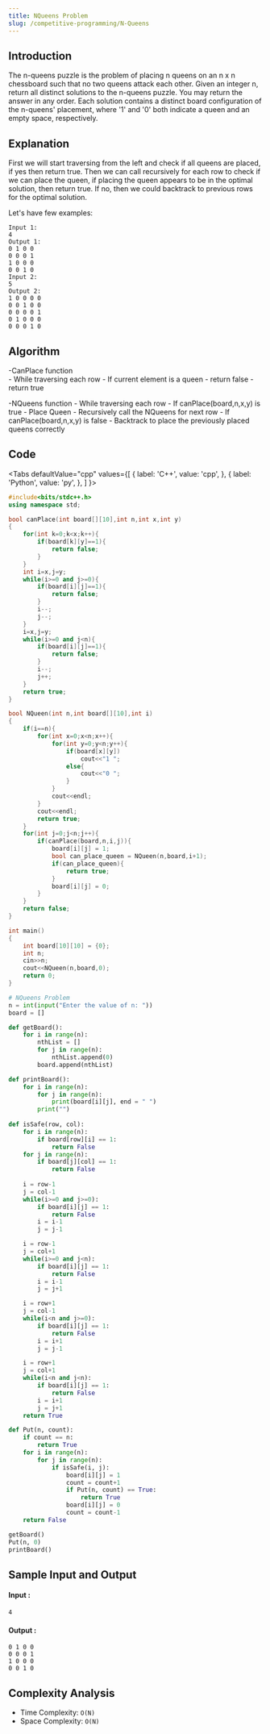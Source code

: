 ```yaml
---
title: NQueens Problem
slug: /competitive-programming/N-Queens
---
```


## Introduction

The n-queens puzzle is the problem of placing n queens on an 
n x n chessboard such that no two queens attack each other.
Given an integer n, return all distinct solutions to the n-queens puzzle. 
You may return the answer in any order.
Each solution contains a distinct board configuration of the n-queens' placement, 
where '1' and '0' 
both indicate a queen and an empty space, respectively.

## Explanation 

First we will start traversing from the left and check if all queens are placed,
if yes then return true. Then we can call recursively for each row to check if
we can place the queen, if placing the queen appears to be in the optimal 
solution, then return true. If no, then we could backtrack to previous rows for 
the optimal solution.

Let's have few examples: 
```
Input 1:
4
Output 1:
0 1 0 0 
0 0 0 1 
1 0 0 0 
0 0 1 0 
Input 2:
5
Output 2:
1 0 0 0 0 
0 0 1 0 0 
0 0 0 0 1 
0 1 0 0 0 
0 0 0 1 0 
```

## Algorithm

-CanPlace function  
     - While traversing each row
     - If current element is a queen 
	- return false
     - return true

-NQueens function
     - While traversing each row
     - If canPlace(board,n,x,y) is true
	- Place Queen
	- Recursively call the NQueens for next row 
     - If canPlace(board,n,x,y) is false
	- Backtrack to place the previously placed queens correctly
  
## Code


<Tabs
  defaultValue="cpp"
  values={[
    { label: 'C++', value: 'cpp', },
    { label: 'Python', value: 'py', },
  ]
}>
<TabItem value="cpp">

```cpp
#include<bits/stdc++.h>
using namespace std;

bool canPlace(int board[][10],int n,int x,int y)
{
    for(int k=0;k<x;k++){
        if(board[k][y]==1){
            return false;
        }
    }
    int i=x,j=y;
    while(i>=0 and j>=0){
        if(board[i][j]==1){
            return false;
        }
        i--;
        j--;
    }
    i=x,j=y;
    while(i>=0 and j<n){
        if(board[i][j]==1){
            return false;
        }
        i--; 
        j++;
    }
    return true;
}

bool NQueen(int n,int board[][10],int i)
{
    if(i==n){
        for(int x=0;x<n;x++){
            for(int y=0;y<n;y++){
                if(board[x][y])
                    cout<<"1 ";
                else{
                    cout<<"0 ";
                }
            }
            cout<<endl;
        }
        cout<<endl;
        return true;
    }
    for(int j=0;j<n;j++){
        if(canPlace(board,n,i,j)){
            board[i][j] = 1;
            bool can_place_queen = NQueen(n,board,i+1);
            if(can_place_queen){
                return true;
            }
            board[i][j] = 0;
        }
    }
    return false;
}

int main()
{
    int board[10][10] = {0};
    int n;
    cin>>n;
    cout<<NQueen(n,board,0);
    return 0;
}
```
</TabItem>

<TabItem value="py">

```python   
# NQueens Problem
n = int(input("Enter the value of n: "))
board = []

def getBoard():
    for i in range(n):
        nthList = []
        for j in range(n):
            nthList.append(0)
        board.append(nthList)

def printBoard():
    for i in range(n):
        for j in range(n):
            print(board[i][j], end = " ")
        print("")
        
def isSafe(row, col):
    for i in range(n):
        if board[row][i] == 1:
            return False
    for j in range(n):
        if board[j][col] == 1:
            return False
        
    i = row-1
    j = col-1
    while(i>=0 and j>=0):
        if board[i][j] == 1:
            return False
        i = i-1
        j = j-1

    i = row-1
    j = col+1
    while(i>=0 and j<n):
        if board[i][j] == 1:
            return False
        i = i-1
        j = j+1

    i = row+1
    j = col-1
    while(i<n and j>=0):
        if board[i][j] == 1:
            return False
        i = i+1
        j = j-1

    i = row+1
    j = col+1
    while(i<n and j<n):
        if board[i][j] == 1:
            return False
        i = i+1
        j = j+1
    return True

def Put(n, count):
    if count == n:
        return True
    for i in range(n):
        for j in range(n):
            if isSafe(i, j):
                board[i][j] = 1
                count = count+1
                if Put(n, count) == True:
                    return True
                board[i][j] = 0
                count = count-1
    return False

getBoard()
Put(n, 0)
printBoard()
```
</TabItem>

</Tabs>

## Sample Input and Output

#### Input :

```
4
```

#### Output :

```
0 1 0 0 
0 0 0 1 
1 0 0 0 
0 0 1 0 
```

## Complexity Analysis

- Time Complexity: `O(N)`
- Space Complexity: `O(N)`
